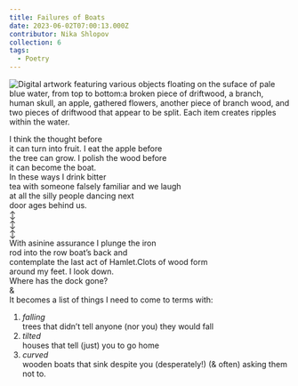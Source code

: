 ```yaml
---
title: Failures of Boats
date: 2023-06-02T07:00:13.000Z
contributor: Nika Shlopov
collection: 6
tags:
  - Poetry
---
```


<div class="center">
  <img src="/images/6/failures-of-boats-helen-huang.jpg" alt="Digital artwork featuring various objects floating on the suface of pale blue water, from top to bottom:a broken piece of driftwood, a branch, human skull, an apple, gathered flowers, another piece of branch wood, and two pieces of driftwood that appear to be split. Each item creates ripples within the water." class="w650" />
</div>

I think the thought before<br />
it can turn into fruit. I eat the apple before<br />
the tree can grow. I polish the wood before<br />
it can become the boat.<br />
In these ways I drink bitter<br />
tea with someone falsely familiar and we laugh<br />
at all the silly people dancing next<br />
door ages behind us.<br />
↕<br />
↕<br />
↕<br />
With asinine assurance I plunge the iron<br /> <span class="failures-of-boats-center">rod into the row boat’s back and</span><br /> <span class="failures-of-boats-indent">contemplate the last act of Hamlet.</span><span class="failures-of-boats-100">Clots of wood form</span><br /> <span class="failures-of-boats-center">around my feet. I look down.</span><br /> <span class="failures-of-boats-right">Where has the dock gone?</span><br /> <span class="failures-of-boats-center failures-of-boats-and">&</span><br />
It becomes a list of things I need to come to terms with:<br />

1. *falling*<br /> <span class="failures-of-boats-indent">trees that didn’t tell anyone (nor you) they would fall</span>
2. *tilted*<br /> <span class="failures-of-boats-indent">houses that tell (just) you to go home</span>
3. *curved*<br /> <span class="failures-of-boats-indent">wooden boats that sink despite you (desperately!) (& often) asking them not to.</span>
